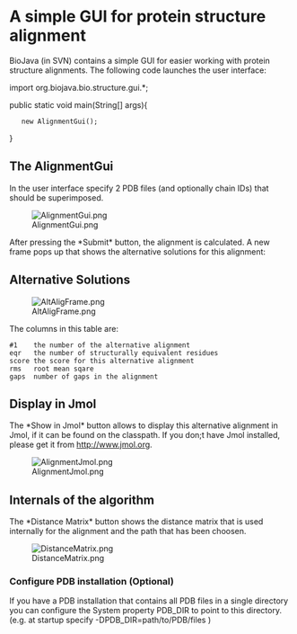 =A simple GUI for protein structure alignment=

BioJava (in SVN) contains a simple GUI for easier working with protein structure alignments.
The following code launches the user interface:

<java>
import org.biojava.bio.structure.gui.*;

public static void main(String[] args){
	new AlignmentGui();	
}
</java>

==The AlignmentGui==
In the user interface specify 2 PDB files (and optionally chain IDs) that should be superimposed.

[[Image:AlignmentGui.png]]

After pressing the *Submit* button, the alignment is calculated. A new frame pops up that shows the alternative solutions for this alignment:

== Alternative Solutions ==
[[Image:AltAligFrame.png]]

The columns in this table are:
<pre>
#1    the number of the alternative alignment
eqr   the number of structurally equivalent residues
score the score for this alternative alignment
rms   root mean sqare
gaps  number of gaps in the alignment
</pre>

== Display in Jmol ==

The *Show in Jmol* button allows to display this alternative alignment in Jmol, if it can be found on the classpath. If you don;t have Jmol installed, please get it from [http://www.jmol.org http://www.jmol.org].

[[Image:AlignmentJmol.png]]

== Internals of the algorithm ==
The *Distance Matrix* button shows the distance matrix that is used internally for the alignment and the path that has been choosen.

[[Image:DistanceMatrix.png]]


===Configure PDB installation (Optional)===
If you have a PDB installation that contains all PDB files in a single directory you can configure the System property PDB_DIR to point to this directory. (e.g. at startup specify -DPDB_DIR=path/to/PDB/files )